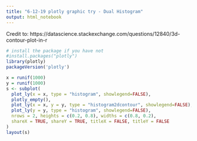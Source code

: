 ```yaml
---
title: "6-12-19 plotly graphic try - Dual Histogram"
output: html_notebook
---
```


Credit to: https://datascience.stackexchange.com/questions/12840/3d-contour-plot-in-r

```r
# install the package if you have not
#install.packages("plotly")
library(plotly)
packageVersion('plotly')
```

```r
x = runif(1000)
y = runif(1000)
s <- subplot(
  plot_ly(x = x, type = "histogram", showlegend=FALSE),
  plotly_empty(),
  plot_ly(x = x, y = y, type = "histogram2dcontour", showlegend=FALSE),
  plot_ly(y = y, type = "histogram", showlegend=FALSE),
  nrows = 2, heights = c(0.2, 0.8), widths = c(0.8, 0.2),
  shareX = TRUE, shareY = TRUE, titleX = FALSE, titleY = FALSE
)
layout(s)
```

